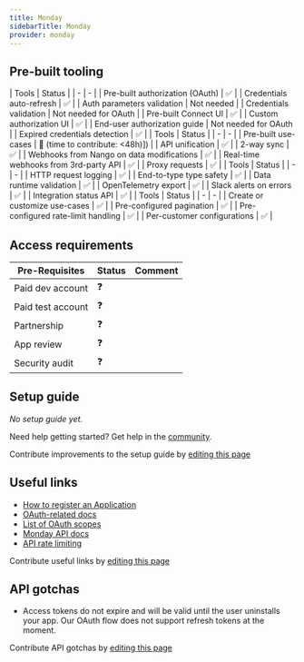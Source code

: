 ```yaml
---
title: Monday
sidebarTitle: Monday
provider: monday
---
```




<Overview />

## Pre-built tooling

<AccordionGroup>
<Accordion title="✅ Authorization">
| Tools | Status |
| - | - |
| Pre-built authorization (OAuth) | ✅ |
| Credentials auto-refresh | ✅ |
| Auth parameters validation | Not needed |
| Credentials validation | Not needed for OAuth |
| Pre-built Connect UI | ✅ |
| Custom authorization UI | ✅ |
| End-user authorization guide | Not needed for OAuth |
| Expired credentials detection | ✅ |
</Accordion>
<Accordion title="✅ Read & write data">
| Tools | Status |
| - | - |
| Pre-built use-cases | 🚫 (time to contribute: &lt;48h)]) |
| API unification | ✅ |
| 2-way sync | ✅ |
| Webhooks from Nango on data modifications | ✅ |
| Real-time webhooks from 3rd-party API | ✅ |
| Proxy requests | ✅ |
</Accordion>
<Accordion title="✅ Observability & data quality">
| Tools | Status |
| - | - |
| HTTP request logging | ✅ |
| End-to-type type safety | ✅ |
| Data runtime validation | ✅ |
| OpenTelemetry export | ✅ |
| Slack alerts on errors | ✅ |
| Integration status API | ✅ |
</Accordion>
<Accordion title="✅ Customization">
| Tools | Status |
| - | - |
| Create or customize use-cases | ✅ |
| Pre-configured pagination | ✅ |
| Pre-configured rate-limit handling | ✅ |
| Per-customer configurations | ✅ |
</Accordion>
</AccordionGroup>

<PreBuiltUseCases />

## Access requirements
| Pre-Requisites | Status | Comment|
| - | - | - |
| Paid dev account | ❓ |  |
| Paid test account | ❓ |  |
| Partnership | ❓ | |
| App review | ❓ |  |
| Security audit | ❓ | |


## Setup guide

_No setup guide yet._

<Tip>Need help getting started? Get help in the [community](https://nango.dev/slack).</Tip>

<Note>Contribute improvements to the setup guide by [editing this page](https://github.com/nangohq/nango/tree/master/docs-v2/integrations/all/monday.mdx)</Note>


## Useful links

-   [How to register an Application](https://developer.monday.com/apps/docs/oauth#registering-a-monday-app)
-   [OAuth-related docs](https://developer.monday.com/apps/docs/oauth)
-   [List of OAuth scopes](https://developer.monday.com/apps/docs/oauth#set-up-permission-scopes)
-   [Monday API docs](https://developer.monday.com/api-reference/reference/about-the-api-reference)
-   [API rate limiting](https://developer.monday.com/api-reference/docs/rate-limits)

<Note>Contribute useful links by [editing this page](https://github.com/nangohq/nango/tree/master/docs-v2/integrations/all/monday.mdx)</Note>

## API gotchas

-   Access tokens do not expire and will be valid until the user uninstalls your app. Our OAuth flow does not support refresh tokens at the moment.

<Note>Contribute API gotchas by [editing this page](https://github.com/nangohq/nango/tree/master/docs-v2/integrations/all/monday.mdx)</Note>
